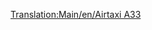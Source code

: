 [[Translation:Main/en/Airtaxi A33]]
{{Template:Aeronaves/Es
|Nombre=Airtaxi A33
|Imagen=[[File:en/AirbusA330.png|Airtaxi A33]]
|Precio=106.640 € (53.320 £)
|Velocidad=947 km/h (592 mph)
|Coste-anual=11.812 € (5,906 £)
|Diseño=1993
|Duración=24
|Capacidad=220 pasajeros y 20 sacos de correo
|
|Descripción=Avión estándar, usarlo en aeropuertos grandes.
|Vida-real=Airbus A330
}}
